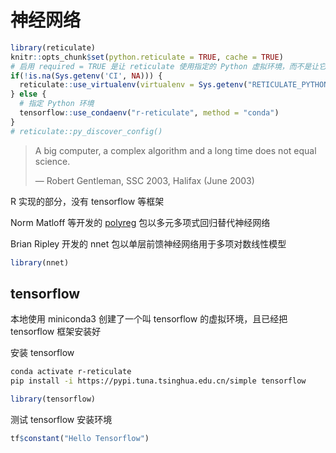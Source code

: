 # 神经网络 {#chap:neural-networks}

```r
library(reticulate)
knitr::opts_chunk$set(python.reticulate = TRUE, cache = TRUE)
# 启用 required = TRUE 是让 reticulate 使用指定的 Python 虚拟环境，而不是让它漫无目的地到处找
if(!is.na(Sys.getenv('CI', NA))) {
  reticulate::use_virtualenv(virtualenv = Sys.getenv("RETICULATE_PYTHON_ENV"), required = TRUE)
} else {
  # 指定 Python 环境
  tensorflow::use_condaenv("r-reticulate", method = "conda")
}
# reticulate::py_discover_config()
```

> A big computer, a complex algorithm and a long time does not equal science.
>
>   --- Robert Gentleman, SSC 2003, Halifax (June 2003)


R 实现的部分，没有 tensorflow 等框架

Norm Matloff 等开发的 [polyreg](https://github.com/matloff/polyreg) 包以多元多项式回归替代神经网络

Brian Ripley 开发的 nnet 包以单层前馈神经网络用于多项对数线性模型

```r
library(nnet)
```

## tensorflow {#sec:tensorflow}

::: {.rmdinfo data-latex="{信息}"}
本地使用 miniconda3 创建了一个叫 tensorflow 的虚拟环境，且已经把 tensorflow 框架安装好
:::

安装 tensorflow

```bash
conda activate r-reticulate
pip install -i https://pypi.tuna.tsinghua.edu.cn/simple tensorflow
```

```r
library(tensorflow)
```

测试 tensorflow 安装环境

```r
tf$constant("Hello Tensorflow")
```

